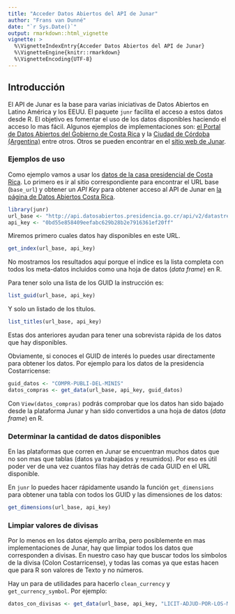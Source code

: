 ```yaml
---
title: "Acceder Datos Abiertos del API de Junar"
author: "Frans van Dunné"
date: "`r Sys.Date()`"
output: rmarkdown::html_vignette
vignette: >
  %\VignetteIndexEntry{Acceder Datos Abiertos del API de Junar}
  %\VignetteEngine{knitr::rmarkdown}
  %\VignetteEncoding{UTF-8}
---
```


## Introducción

El API de Junar es la base para varias iniciativas de Datos Abiertos en Latino
América y los EEUU.  El paquete `junr` facilita el acceso a estos datos desde R.
El objetivo es fomentar el uso de los datos disponibles haciendo el acceso lo
mas fácil. Algunos ejemplos de implementaciones son: [el Portal de Datos
Abiertos del Gobierno de Costa
Rica](http://datosabiertos.presidencia.go.cr/home) y la [Ciudad
de Córdoba (Argentina)](http://cdcordoba.opendata.junar.com/home/?lang=en)
entre otros. Otros se pueden encontrar en el [sitio web de Junar](http://junar.com/).

### Ejemplos de uso
Como ejemplo vamos a usar los [datos de la casa presidencial de Costa
Rica](http://datosabiertos.presidencia.go.cr/home). Lo primero es ir al sitio
correspondiente para encontrar el URL base (`base_url`) y obtener un *API Key*
para obtener acceso al API de Junar en [la página de Datos Abiertos Costa
Rica](http://datosabiertos.presidencia.go.cr/developers/).

```r
library(junr)
url_base <- "http://api.datosabiertos.presidencia.go.cr/api/v2/datastreams/"
api_key <- "0bd55e858409eefabc629b28b2e7916361ef20ff" 
```

Miremos primero cuales datos hay disponibles en este URL.

```r
get_index(url_base, api_key)
```

No mostramos los resultados aquí porque el indice es la lista completa con todos
los meta-datos incluidos como una hoja de datos (*data frame*) en R.

Para tener solo una lista de los GUID la instrucción es:

```r
list_guid(url_base, api_key)
```

Y solo un listado de los títulos.

```r
list_titles(url_base, api_key)
```

Estas dos anteriores ayudan para tener una sobrevista rápida de los datos que
hay disponibles.

Obviamente, si conoces el GUID de interés lo puedes usar directamente para
obtener los datos. Por ejemplo para los datos de la presidencia Costarricense:

```r
guid_datos <- "COMPR-PUBLI-DEL-MINIS"
datos_compras <- get_data(url_base, api_key, guid_datos)
```

Con `View(datos_compras)` podrás comprobar que los datos han sido bajado desde
la plataforma Junar y han sido convertidos a una hoja de datos (*data frame*)
en R.

### Determinar la cantidad de datos disponibles
En las plataformas que corren en Junar se encuentran muchos datos que no son
mas que tablas (datos ya trabajados y resumidos). Por eso es útil poder ver de
una vez cuantos filas hay detrás de cada GUID en el URL disponible. 

En `junr` lo puedes hacer rápidamente usando la función `get_dimensions` para
obtener una tabla con todos los GUID y las dimensiones de los datos:

```r
get_dimensions(url_base, api_key)
```

### Limpiar valores de divisas
Por lo menos en los datos ejemplo arriba, pero posiblemente en mas
implementaciones de Junar, hay que limpiar todos los datos que corresponden a
divisas. En nuestro caso hay que buscar todos los símbolos de la divisa (Colon
Costarricense), y todas las comas ya que estas hacen que para R son valores de
Texto y no números.

Hay un para de utilidades para hacerlo `clean_currency` y `get_currency_symbol`.
Por ejemplo:

```r
datos_con_divisas <- get_data(url_base, api_key, "LICIT-ADJUD-POR-LOS-MINIS")
```
